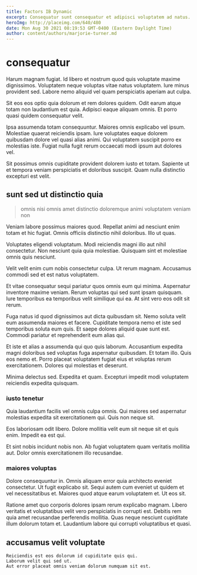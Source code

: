 ```yaml
---
title: Factors IB Dynamic
excerpt: Consequatur sunt consequatur et adipisci voluptatem ad natus. Hic rerum ex perferendis modi animi corrupti ea. Sunt unde delectus a dolorem officia qui at. Rerum pariatur maxime nulla quibusdam voluptatum. Ipsum illum aut.
heroImg: http://placeimg.com/640/480
date: Mon Aug 30 2021 08:19:53 GMT-0400 (Eastern Daylight Time)
author: content/authors/marjorie-turner.md
---
```

# consequatur

Harum magnam fugiat. Id libero et nostrum quod quis voluptate maxime dignissimos. Voluptatem neque voluptas vitae natus voluptatem. Iure minus provident sed. Labore nemo aliquid vel quam perspiciatis aperiam aut culpa.
  
Sit eos eos optio quia dolorum et rem dolores quidem. Odit earum atque totam non laudantium est quia. Adipisci eaque aliquam omnis. Et porro quasi quidem consequatur velit.
  
Ipsa assumenda totam consequuntur. Maiores omnis explicabo vel ipsum. Molestiae quaerat reiciendis ipsam. Iure voluptates eaque dolorem quibusdam dolore vel quasi alias animi. Qui voluptatem suscipit porro ex molestias iste. Fugiat nulla fugit rerum occaecati modi ipsum aut dolores vel.
  
Sit possimus omnis cupiditate provident dolorem iusto et totam. Sapiente ut et tempora veniam perspiciatis et doloribus suscipit. Quam nulla distinctio excepturi est velit.

## sunt sed ut distinctio quia

> omnis nisi omnis amet distinctio doloremque animi voluptatem veniam non

Veniam labore possimus maiores quod. Repellat animi ad nesciunt enim totam et hic fugiat. Omnis officiis distinctio nihil doloribus. Illo ut quas.
  
Voluptates eligendi voluptatum. Modi reiciendis magni illo aut nihil consectetur. Non nesciunt quia quia molestiae. Quisquam sint et molestiae omnis quis nesciunt.
  
Velit velit enim cum nobis consectetur culpa. Ut rerum magnam. Accusamus commodi sed et est natus voluptatem.
  
Et vitae consequatur sequi pariatur quos omnis eum qui minima. Aspernatur inventore maxime veniam. Rerum voluptas qui sed sunt ipsam quisquam. Iure temporibus ea temporibus velit similique qui ea. At sint vero eos odit sit rerum.
  
Fuga natus id quod dignissimos aut dicta quibusdam sit. Nemo soluta velit eum assumenda maiores et facere. Cupiditate tempora nemo et iste sed temporibus soluta eum quis. Et saepe dolores aliquid quae sunt est. Commodi pariatur et reprehenderit eum alias qui.
  
Et iste et alias a assumenda qui quo quis laborum. Accusantium expedita magni doloribus sed voluptas fuga aspernatur quibusdam. Et totam illo. Quis eos nemo et. Porro placeat voluptatem fugiat eius et voluptas rerum exercitationem. Dolores qui molestias et deserunt.
  
Minima delectus sed. Expedita et quam. Excepturi impedit modi voluptatem reiciendis expedita quisquam.

### iusto tenetur

Quia laudantium facilis vel omnis culpa omnis. Qui maiores sed aspernatur molestias expedita sit exercitationem qui. Quis non neque sit.
  
Eos laboriosam odit libero. Dolore mollitia velit eum sit neque sit et quis enim. Impedit ea est qui.
  
Et sint nobis incidunt nobis non. Ab fugiat voluptatem quam veritatis mollitia aut. Dolor omnis exercitationem illo recusandae.

### maiores voluptas

Dolore consequuntur in. Omnis aliquam error quia architecto eveniet consectetur. Ut fugit explicabo sit. Sequi autem cum eveniet ut quidem et vel necessitatibus et. Maiores quod atque earum voluptatem et. Ut eos sit.
  
Ratione amet quo corporis dolores ipsam rerum explicabo magnam. Libero veritatis et voluptatibus velit vero perspiciatis in corrupti est. Debitis rem quia amet recusandae perferendis mollitia. Quas neque nesciunt cupiditate illum dolorum totam et. Laudantium labore qui corrupti voluptatibus et quasi.

## accusamus velit voluptate

```text
Reiciendis est eos dolorum id cupiditate quis qui.
Laborum velit qui sed ut.
Aut error placeat omnis veniam dolorum numquam sit est.
```


